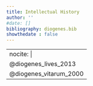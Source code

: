 ```yaml
---
title: Intellectual History
author: ''
#date: []
bibliography: diogenes.bib
showthedate : false
---
```



---
nocite: | 
  @diogenes_lives_2013
  @diogenes_vitarum_2000
---

